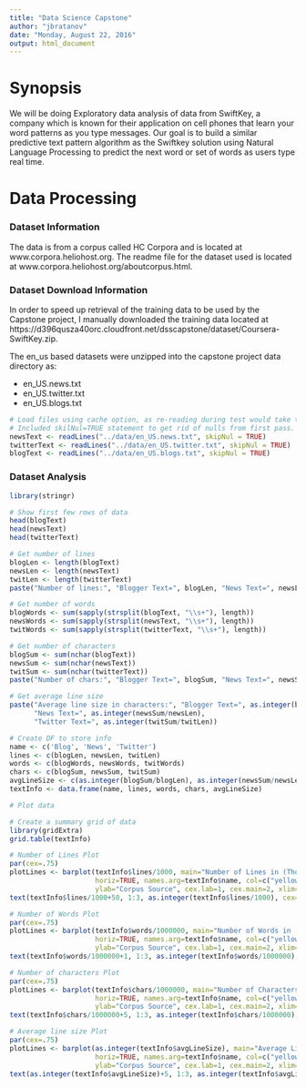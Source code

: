 ---
title: "Data Science Capstone"
author: "jbratanov"
date: "Monday, August 22, 2016"
output: html_document
---
# Synopsis
We will be doing Exploratory data analysis of data from SwiftKey, a company which is known for their application on cell phones that learn your word patterns as you type messages.  Our goal is to build a similar predictive text pattern algorithm as the Swiftkey solution using Natural Language Processing to predict the next word or set of words as users type real time.

# Data Processing

### Dataset Information
The data is from a corpus called HC Corpora and is located at www.corpora.heliohost.org.  The readme file for the dataset used is located at www.corpora.heliohost.org/aboutcorpus.html.

### Dataset Download Information
In order to speed up retrieval of the training data to be used by the Capstone project, I manually downloaded the training data located at https://d396qusza40orc.cloudfront.net/dsscapstone/dataset/Coursera-SwiftKey.zip.

The en_us based datasets were unzipped into the capstone project data directory as: 

+ en_US.news.txt
+ en_US.twitter.txt
+ en_US.blogs.txt


```{r cacheDataRead, cache=TRUE}
# Load files using cache option, as re-reading during test would take too long
# Included skilNul=TRUE statement to get rid of nulls from first pass.
newsText <- readLines("../data/en_US.news.txt", skipNul = TRUE)
twitterText <- readLines("../data/en_US.twitter.txt", skipNul = TRUE)
blogText <- readLines("../data/en_US.blogs.txt", skipNul = TRUE)
```
### Dataset Analysis
```{r cacheDataRead2, cache=TRUE}
library(stringr)

# Show first few rows of data
head(blogText)
head(newsText)
head(twitterText)

# Get number of lines
blogLen <- length(blogText)
newsLen <- length(newsText)
twitLen <- length(twitterText)
paste("Number of lines:", "Blogger Text=", blogLen, "News Text=", newsLen, "Twitter Text=", twitLen)

# Get number of words
blogWords <- sum(sapply(strsplit(blogText, "\\s+"), length))
newsWords <- sum(sapply(strsplit(newsText, "\\s+"), length))
twitWords <- sum(sapply(strsplit(twitterText, "\\s+"), length))

# Get number of characters
blogSum <- sum(nchar(blogText))
newsSum <- sum(nchar(newsText))
twitSum <- sum(nchar(twitterText))
paste("Number of chars:", "Blogger Text=", blogSum, "News Text=", newsSum, "Twitter Text=", twitSum)

# Get average line size
paste("Average line size in characters:", "Blogger Text=", as.integer(blogSum/blogLen),
      "News Text=", as.integer(newsSum/newsLen),
      "Twitter Text=", as.integer(twitSum/twitLen))

# Create DF to store info
name <- c('Blog', 'News', 'Twitter')
lines <- c(blogLen, newsLen, twitLen)
words <- c(blogWords, newsWords, twitWords)
chars <- c(blogSum, newsSum, twitSum)
avgLineSize <- c(as.integer(blogSum/blogLen), as.integer(newsSum/newsLen), as.integer(twitSum/twitLen))
textInfo <- data.frame(name, lines, words, chars, avgLineSize)

# Plot data

# Create a summary grid of data
library(gridExtra)
grid.table(textInfo)

# Number of Lines Plot
par(cex=.75)
plotLines <- barplot(textInfo$lines/1000, main="Number of Lines in (Thousands)",
                     horiz=TRUE, names.arg=textInfo$name, col=c("yellow", "red", "green"),
                     ylab="Corpus Source", cex.lab=1, cex.main=2, xlim=c(0, 2500))
text(textInfo$lines/1000+50, 1:3, as.integer(textInfo$lines/1000), cex=1)

# Number of Words Plot
par(cex=.75)
plotLines <- barplot(textInfo$words/1000000, main="Number of Words in (Millions)",
                     horiz=TRUE, names.arg=textInfo$name, col=c("yellow", "red", "green"),
                     ylab="Corpus Source", cex.lab=1, cex.main=2, xlim=c(0, 40))
text(textInfo$words/1000000+1, 1:3, as.integer(textInfo$words/1000000), cex=1)

# Number of characters Plot
par(cex=.75)
plotLines <- barplot(textInfo$chars/1000000, main="Number of Characters in (Millions)",
                     horiz=TRUE, names.arg=textInfo$name, col=c("yellow", "red", "green"),
                     ylab="Corpus Source", cex.lab=1, cex.main=2, xlim=c(0, 300))
text(textInfo$chars/1000000+5, 1:3, as.integer(textInfo$chars/1000000), cex=1)

# Average line size Plot
par(cex=.75)
plotLines <- barplot(as.integer(textInfo$avgLineSize), main="Average Line Size",
                     horiz=TRUE, names.arg=textInfo$name, col=c("yellow", "red", "green"),
                     ylab="Corpus Source", cex.lab=1, cex.main=2, xlim=c(0, 300))
text(as.integer(textInfo$avgLineSize)+5, 1:3, as.integer(textInfo$avgLineSize), cex=1)



```



